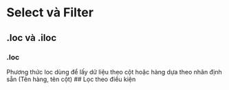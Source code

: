 # Select và Filter
## .loc và .iloc
### .loc
Phương thức loc dùng để lấy dữ liệu theo cột hoặc hàng dựa theo nhãn định sẵn (Tên hàng, tên cột)
## Lọc theo điều kiện
